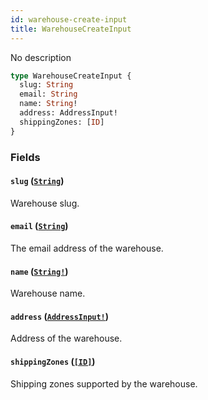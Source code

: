 ```yaml
---
id: warehouse-create-input
title: WarehouseCreateInput
---
```


No description

```graphql
type WarehouseCreateInput {
  slug: String
  email: String
  name: String!
  address: AddressInput!
  shippingZones: [ID]
}
```

### Fields

#### `slug` ([`String`](../../../developer/api-reference/scalars/string))

Warehouse slug.

#### `email` ([`String`](../../../developer/api-reference/scalars/string))

The email address of the warehouse.

#### `name` ([`String!`](../../../developer/api-reference/scalars/string))

Warehouse name.

#### `address` ([`AddressInput!`](../../../developer/api-reference/inputs/address-input))

Address of the warehouse.

#### `shippingZones` ([`[ID]`](../../../developer/api-reference/scalars/id))

Shipping zones supported by the warehouse.
